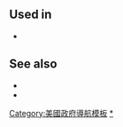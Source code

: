 {{Navbox
| name       = 美國眾議院共和黨人
| state      = {{{state<includeonly>|collapsed</includeonly>}}}
| border     = {{{1|}}}
| title      = 現時{{Le|美國眾議院共和黨人|Republican Conference of the United States House of Representatives|{{White|美國眾議院共和黨人}} }}
| titlestyle = background:#e7000a; color:white;
| listclass  = hlist

| above = '''少數黨領袖：'''[[凱文·麥卡錫 (加利福尼亞州政治家)|{{White|凱文·麥卡錫}}]]、'''少數黨黨鞭：''' [[史蒂夫·斯卡萊斯|{{White|史蒂夫·斯卡萊斯}}]]
| abovestyle = background:#e7000a; color:white;

| list1 =

*'''其他議員：''' [[羅伯特·阿德霍爾特|阿德霍爾特]]
* [[里克·W·埃倫|埃倫]]
* [[賈斯汀·阿馬什|阿馬什]]
* [[馬克·阿莫迪|阿莫迪]]
* {{Le|凱利·阿姆斯特朗|Kelly Armstrong|阿姆斯特朗}}
* [[約迪·阿靈頓|阿靈頓]]
* [[布萊恩·巴賓|巴賓]] 
* [[安迪·巴爾|巴爾]]
* [[喬·巴頓|巴頓]]
* [[丹·貝尼什克|貝尼什克]]
* [[戈斯·比利拉基斯|比利拉基斯]]
* {{Le|邁克·畢曉普|Mike Bishop (politician)}}
* {{Le|羅布·畢曉普|Rob Bishop}}
* {{Le|黛安·布萊克|Diane Black|布萊克}}
* [[瑪莎·布萊克本|布萊克本]]
* [[羅德·布拉姆|布拉姆]]
* [[麥克·博斯特|博斯特]]
* [[查爾斯·布斯塔尼|布斯塔尼]]
* [[凱文·布拉迪|布拉迪]]
* [[戴夫·布拉特|布拉特]]
* [[吉姆·布萊登斯汀|布萊登斯汀]]
* [[莫·布魯克斯]]
* {{Le|蘇珊·布魯克斯|Susan Brooks}}
* [[范恩·布肯南|布肯南]]
* [[肯·巴克|巴克]]
* [[拉里·布克申|布克申]]
* {{Le|邁克爾·克利夫頓|Michael C. Burgess|克利夫頓}}
* [[布拉德利·伯恩|伯恩]]
* [[肯·卡爾沃特|卡爾沃特]] 
* [[巴迪·卡特]]
* [[約翰·卡特]]
* {{Le|史蒂夫·夏博|Steve Chabot|夏博}}
* [[傑森·查菲茨|查菲茨]]
* [[科特·克勞森|克勞森]] 
* [[麥克·考夫曼|考夫曼]]
* [[湯姆·科爾|科爾]]
* {{Le|克里斯·柯林斯|Chris Collins (American politician)}}
* [[道格·柯林斯]]
* {{Le|芭芭拉·康斯托克|Barbara Comstock|康斯托克}}
* [[麥克·康納威|康納威]]
* [[保羅·庫克|庫克]]
* [[瑞安·科斯特羅|科斯特羅]]
* [[凱文·克拉默|克拉默]]
* [[里克·克勞福德|克勞福德]]
* [[安德·克倫肖|克倫肖]]
* [[約翰·庫爾伯森|庫爾伯森]]
* {{Le|卡洛斯·庫爾韋洛|Carlos Curbelo (politician)|庫爾韋洛}}
* [[羅德尼·戴維斯|戴維斯]]
* [[傑夫·鄧哈姆|鄧哈姆]]
* [[查理·鄧特|鄧特]]
* [[榮·德桑提斯|德桑提斯]]
* [[斯科特·德加雷斯|德加雷斯]]
* [[馬里奧·迪亞斯-巴拉特|迪亞斯-巴拉特]]
* [[羅伯特·多德|多德]]
* [[丹·多諾萬|多諾萬]]
* [[肖恩·達菲|達菲]]
* [[傑夫·鄧肯]]
* [[吉米·鄧肯]]
* {{Le|蕾妮·埃爾默斯|Renee Ellmers|埃爾默斯}}
* [[湯姆·埃默|埃默]]
* [[布雷克·法蘭索德|法蘭索德]]
* [[史蒂芬·芬徹|芬徹]]
* [[麥克·菲茨派翠克|菲茨派翠克]]
* [[恰克·弗萊舍曼|弗萊舍曼]]
* [[約翰·弗萊明|弗萊明]]
* [[比爾·弗洛倫斯|弗洛倫斯]]
* [[蘭迪·富比士|富比士]]
* [[傑夫·福騰伯里|福騰伯里]]
* {{Le|弗吉尼亞·福克斯|Virginia Foxx|福克斯}}
* [[特倫特·弗蘭克斯|弗蘭克斯]]
* {{Le|羅德尼·弗里林海森|Rodney Frelinghuysen|弗里林海森}}
* [[鮑勃·吉布斯|吉布斯]]
* [[克里斯·吉布森|吉布森]] 
* [[路易·戈莫特|戈莫特]]
* [[鮑勃·古德拉特|古德拉特]]
* [[保羅·戈薩拉|戈薩拉]]
* [[特雷·高迪|高迪]]
* {{Le|凱·格蘭傑|Kay Granger|格蘭傑}}
* [[加雷特·格拉維斯]]
* [[山姆·格拉維斯]]
* [[湯姆·格拉維斯]]
* [[摩甘·格里菲斯|格里菲斯]]
* [[格倫·格羅斯曼|格羅斯曼]]
* [[弗蘭克·昆塔|昆塔]]
* [[布雷特·古斯瑞|古斯瑞]]
* [[里察·L·漢納|漢納]]
* [[克雷森·哈迪|哈迪]]
* [[格雷格·哈珀|哈珀]]
* [[安迪·哈里斯|哈里斯]]
* {{Le|維琪·哈茨勒|Vicky Hartzler|哈茨勒}}
* [[喬·赫克|赫克]]
* [[傑布·亨薩靈|亨薩靈]]
* {{Le|海梅·埃雷拉·博伊特勒|Jaime Herrera Beutler|埃雷拉·博伊特勒}}
* [[約迪·希斯|希斯]]
* [[弗蘭奇·希爾|希爾]]
* [[喬治·侯丁|侯丁]]
* [[理查·休德森|休德森]]
* [[蒂姆·許爾斯卡普|許爾斯卡普]]
* [[比爾·休伊曾加|休伊曾加]]
* [[蘭迪·赫爾特格倫|赫爾特格倫]]
* [[鄧肯·亨特|亨特]]
* {{Le|威爾·赫德|Will Hurd|赫德}}
* [[羅伯特·哈特|哈特]]
* [[達雷爾·伊薩|伊薩]]
* [[伊萬·簡金斯]]
* {{Le|林恩·簡金斯|Lynn Jenkins}}
* [[比爾·約翰遜_(政治人物)|比爾·約翰遜]]
* {{Le|薩姆·約翰遜|Sam Johnson}}
* [[大衛·喬利|喬利]]
* {{Le|沃爾特·瓊斯|Walter B. Jones, Jr.|瓊斯}}
* [[吉姆·喬丹_(美國政治人物)|喬丹]]
* [[大衛·喬伊斯|喬伊斯]]
* [[約翰·卡特科|卡特科]]
* [[麥克·凱利]]
* [[特倫特·凱利]]
* [[彼得·T·金|彼得·金]]
* [[史提夫·金]]
* {{Le|亞當·金青格|Adam Kinzinger|金青格}}
* {{Le|約翰·克蘭|John Kline (politician)|克蘭}}
* [[史蒂芬·耐特|耐特]]
* [[勞爾·拉布拉多|拉布拉多]]
* [[達林·拉胡德|拉胡德]]
* [[道格·拉馬爾法|拉馬爾法]]
* [[道格·蘭博恩|蘭博恩]]
* [[萊昂納德·蘭斯|蘭斯]]
* [[鮑勃·拉塔|拉塔]]
* {{Le|弗蘭克·洛比翁多|Frank LoBiondo|洛比翁多}}
* [[比利·朗|朗]]
* [[巴瑞·勞德米爾克|勞德米爾克]]
* {{Le|米婭·洛夫|Mia Love|洛夫}}
* [[弗蘭克·盧卡斯|盧卡斯]]
* [[布萊因·盧克邁爾|盧克邁爾]]
* [[辛西婭·拉米斯|拉米斯]]
* [[湯姆·麥克阿瑟|麥克阿瑟]]
* [[肯尼·馬強特|馬強特]]
* [[湯姆·馬里諾|馬里諾]]
* [[托馬斯·馬西|馬西]]
* [[麥克·麥克考|麥克考]]
* [[湯姆·麥克林托克|麥克林托克]]
* [[派翠克·麥克亨利|麥克亨利]]
* [[大衛·麥金利|麥金利]]
* {{Le|凱茜·麥克莫里斯·羅傑斯|Cathy McMorris Rodgers|麥克莫里斯·羅傑斯}}
* [[瑪莎·麥莎莉|麥莎莉]]
* [[馬克·米道斯|米道斯]]
* [[帕特·米漢|米漢]]
* [[盧克·梅瑟|梅瑟]]
* [[約翰·米卡|米卡]]
* {{Le|康迪斯·米勒|Candice Miller}}
* [[傑夫·米勒]]
* [[約翰·穆羅爾|穆羅爾]]
* [[阿萊克斯·穆尼|穆尼]]
* [[馬奎恩·穆林|穆林]]
* [[麥克·馬瓦尼|馬瓦尼]]
* [[提莫西·F·墨菲|墨菲]]
* [[蘭迪·紐格鮑爾|紐格鮑爾]]
* [[丹·紐豪斯|紐豪斯]]
* [[克里斯蒂·诺姆|內姆]]
* [[里奇·努根特|努根特]]
* [[德温·努涅斯|努涅斯]]
* [[彼特·歐森|歐森]]
* [[斯蒂文·帕拉佐|帕拉佐]]
* [[加里·帕爾默 (政治人物)|帕爾默]]
* [[埃瑞克·保爾森|保爾森]]
* [[史提夫·皮爾斯|皮爾斯]]
* [[斯科特·佩里|佩里]] 
* [[羅伯特·皮廷格|皮廷格]]
* {{Le|喬·皮茨|Joe Pitts|皮茨}}
* [[泰德·波伊|波伊]]
* [[布魯斯·波利昆|波利昆]]
* [[邁克·蓬佩奧|蓬佩奧]]
* [[比爾·波西|波西]]
* [[湯姆·普萊斯|普萊斯]]
* [[約翰·拉特克里夫|拉特克里夫]]
* [[湯姆·里德|里德]]
* [[戴夫·雷徹特|雷徹特]]
* [[吉姆·雷納齊|雷納齊]]
* [[里德·里布爾|里布爾]]
* [[湯姆·賴斯|賴斯]]
* [[斯科特·雷傑爾|雷傑爾]]
* [[瑪莎·羅比|羅比]]
* {{Le|菲爾·羅伊|Phil Roe (politician)|羅伊}}
* [[哈尔·罗杰斯]]
* [[邁克·羅傑斯 (阿拉巴馬州政治人物)|邁克·羅傑斯]]   
* [[達納·羅拉巴克|羅拉巴克]]
* [[托德·羅基卡|羅基卡]]
* [[湯姆·魯尼|魯尼]]
* [[羅絲·雷提南]]
* [[彼得·羅斯卡姆|羅斯卡姆]]
* [[丹尼斯·A·羅斯|羅斯]]
* [[凱斯·羅斯福斯|羅斯福斯]]
* [[大衛·魯澤|魯澤]]
* [[埃德·羅伊斯|羅伊斯]]
* [[史提夫·拉塞爾|拉塞爾]] 
* [[邵建隆|邵]]
* [[馬克·桑福德|桑福德]]
* [[大衛·斯維科特|斯維科特]]
* [[奧斯汀·斯科特|斯科特]]
* {{Le|吉姆·森森布倫納|Jim Sensenbrenner|森森布倫納}}
* [[皮特·賽軒|賽軒]]
* [[約翰·希庫斯|希庫斯]]
* [[比爾·舒斯特|舒斯特]]
* [[麥克·辛普森|辛普森]]
* [[阿德里安·史密斯_(政治家)|阿德里安·史密斯]]
* [[克里斯·史密斯_(1953年)|克里斯·史密斯]]
* [[傑森·T·史密斯|傑森·史密斯]]
* [[拉馬爾·S·史密斯|拉馬爾·史密斯]]
* [[埃莉斯·斯蒂芬尼克|斯蒂芬尼克]]
* [[克里斯·斯圖爾特|斯圖爾特]]
* [[斯蒂夫·斯蒂夫斯|斯蒂夫斯]] 
* [[馬林·斯圖茨曼|斯圖茨曼]] 
* {{Le|格倫·湯普森 (政治人物)|Glenn Thompson (politician)|湯普森}}
* [[麥克·索恩貝里|索恩貝里]]
* [[帕特·蒂貝里|蒂貝里]]
* [[斯科特·蒂普頓|蒂普頓]]
* [[戴夫·托羅特|托羅特]]
* [[麥克·特納|特納]]
* [[弗雷德·亞普頓|亞普頓]]
* [[大衛·瓦拉道|瓦拉道]]
* {{Le|安·華格納|Ann Wagner|華格納}}
* [[提姆·沃伯格|沃伯格]]
* [[格雷格·瓦爾登|瓦爾登]]
* [[馬克·沃克|沃克]]
* {{Le|傑基·華諾爾斯基|Jackie Walorski|華諾爾斯基}}
* {{Le|咪咪·沃爾特斯|Mimi Walters|沃爾特斯}}
* [[蘭迪·韋伯|韋伯]]
* [[丹尼爾·韋伯斯特|韋伯斯特]]
* [[布拉德·文斯特普|文斯特普]]
* [[布魯斯·魏斯特曼|魏斯特曼]]
* [[林恩·威斯特摩蘭|威斯特摩蘭]]
* {{Le|埃德·惠特菲爾德|Ed Whitfield|惠特菲爾德}}
* [[羅傑·威廉斯 (政治人物)|威廉斯]]
* [[喬·威爾森|威爾森]]
* [[羅伯·維特曼|維特曼]] 
* [[史提夫·沃麥克|沃麥克]]
* [[羅伯·伍道爾|伍道爾]]
* [[凱文·約德|約德]]
* [[泰德·約霍|約霍]]
* [[大衛·揚]]
* [[唐·揚]]
* [[托德·揚]]
* [[李·澤爾丁|澤爾丁]]
* [[瑞安·津凱|津凱]]
* [[麥迪遜·考托恩|考托恩]]

| list3 = 
* '''{{Le|美國眾議院無投票權成員|Non-voting members of the United States House of Representatives|代表}}：''' [[詹妮弗·岡薩雷斯|岡薩雷斯]]
*{{Le|阿馬塔·科爾曼·拉德瓦根|Amata Coleman Radewagen|拉德瓦根}}

}}<noinclude>
{{Collapsible option}}

== Used in ==
* {{Tl|Current members of the U.S. House of Representatives}}

== See also ==
* {{Tl|Current US House Democratic caucus}}
* {{Tl|Current US House Other caucuses}}

[[Category:美國政府導航模板]]
[[Category:美国共和党联邦众议员|*]]
</noinclude>